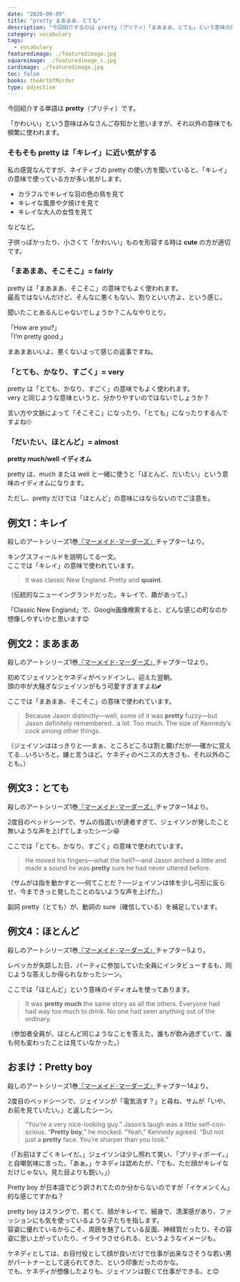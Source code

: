 ```yaml
---
date: "2020-09-09"
title: "pretty まあまあ、とても"
description: "今回紹介するのは pretty（プリティ）「まあまあ、とても」という意味の形容詞です。例文は、殺しのアートシリーズ1巻『マーメイド･マーダーズ』より"
category: vocabulary
tags:
  - vocabulary
featuredimage: ./featuredimage.jpg
squareimage: ./featuredimage_s.jpg
cardimage: ./featuredimage.jpg
toc: false
books: theArtOfMurder
type: adjective
---
```



今回紹介する単語は __pretty__（プリティ）です。

「かわいい」という意味はみなさんご存知かと思いますが、それ以外の意味でも頻繁に使われます。

### そもそも pretty は「キレイ」に近い気がする

私の感覚なんですが、ネイティブの pretty の使い方を聞いていると、「キレイ」の意味で使っている方が多い気がします。

- カラフルでキレイな羽の色の鳥を見て
- キレイな風景や夕焼けを見て
- キレイな大人の女性を見て

などなど。

子供っぽかったり、小さくて「かわいい」ものを形容する時は __cute__ の方が適切です。

### 「まあまあ、そこそこ」= fairly

pretty は「まあまあ、そこそこ」の意味でもよく使われます。  
最高ではないんだけど、そんなに悪くもない、割りといい方よ、という感じ。

聞いたことあるんじゃないでしょうか？こんなやりとり。

「How are you?」  
「I’m pretty good.」

まあまあいいよ、悪くないよって感じの返事ですね。

### 「とても、かなり、すごく」= very

pretty は「とても、かなり、すごく」の意味でもよく使われます。  
very と同じような意味というと、分かりやすいのではないでしょうか？

言い方や文脈によって「そこそこ」になったり、「とても」になったりするんですよね🙄

### 「だいたい、ほとんど」= almost

__pretty much/well イディオム__

pretty は、much または well と一緒に使うと「ほとんど、だいたい」という意味のイディオムになります。

ただし、pretty だけでは「ほとんど」の意味にはならないのでご注意を。

## 例文1：キレイ

殺しのアートシリーズ1巻[『マーメイド･マーダーズ』](/mm-romance/the-mermaid-murders/)チャプター1より。

キングスフィールドを説明してる一文。  
ここでは「キレイ」の意味で使われています。

<Blockquote book srcBook="mermaidMurders" lang="en" chapter="1">
It was classic New England. Pretty and <strong>quaint</strong>.
</Blockquote>

<p className="translation">（伝統的なニューイングランドだった。キレイで、趣があって。）</p>

「Classic New England」で、Google画像検索すると、どんな感じの町なのか想像しやすいかと思います😊

## 例文2：まあまあ

殺しのアートシリーズ1巻[『マーメイド･マーダーズ』](/mm-romance/the-mermaid-murders/)チャプター12より。

初めてジェイソンとケネディがベッドインし、迎えた翌朝。  
頭の中が大騒ぎなジェイソンがもう可愛すぎますよね💕

ここでは「まあまあ、そこそこ」の意味で使われています。

<Blockquote book srcBook="mermaidMurders" lang="en" chapter="12">
Because Jason distinctly—well, some of it was <strong>pretty</strong> fuzzy—but Jason definitely remembered…a lot. Too much. The size of Kennedy’s cock among other things.
</Blockquote>

<p className="translation">（ジェイソンははっきりと──まぁ、ところどころは割と朧げだが──確かに覚えてる…いろいろと。嫌と言うほど。ケネディのペニスの大きさも、それ以外のことも。）</p>

## 例文3：とても

殺しのアートシリーズ1巻[『マーメイド･マーダーズ』](/mm-romance/the-mermaid-murders/)チャプター14より。

2度目のベッドシーンで、サムの指遣いが達者すぎて、ジェイソンが発したこと無いような声を上げてしまったシーン😆

ここでは「とても、かなり、すごく」の意味で使われています。

<Blockquote book srcBook="mermaidMurders" lang="en" chapter="14">
He moved his fingers—what the hell?—and Jason arched a little and made a sound he was <strong>pretty</strong> sure he had never uttered before.
</Blockquote>

<p className="translation">（サムがは指を動かすと──何てことだ？──ジェイソンは体を少し弓形に反らせ、今まできっと発したことのないような声を上げた。）</p>

副詞 pretty（とても）が、動詞の sure（確信している）を補足しています。

## 例文4：ほとんど

殺しのアートシリーズ1巻[『マーメイド･マーダーズ』](/mm-romance/the-mermaid-murders/)チャプター5より。

レベッカが失踪した日、パーティに参加していた全員にインタビューするも、同じような答えしか得られなかったシーン。

ここでは「ほとんど」という意味のイディオムを使ってあります。

<Blockquote book srcBook="mermaidMurders" lang="en" chapter="5">
It was <strong>pretty much</strong> the same story as all the others. Everyone had had way too much to drink. No one had seen anything out of the ordinary.
</Blockquote>

<p className="translation">（参加者全員が、ほとんど同じようなことを答えた。誰もが飲み過ぎていて、誰も何も変わったことは見ていなかった。）</p>

## おまけ：Pretty boy

殺しのアートシリーズ1巻[『マーメイド･マーダーズ』](/mm-romance/the-mermaid-murders/)チャプター14より。

2度目のベッドシーンで、ジェイソンが「電気消す？」と尋ね、サムが「いや、お前を見ていたい。」と返したシーン。

<Blockquote book srcBook="mermaidMurders" lang="en" chapter="14">
“You’re a very nice-looking guy.” Jason’s laugh was a little self-conscious. “<strong>Pretty boy</strong>,” he mocked. “Yeah,” Kennedy agreed. “But not just a <strong>pretty</strong> face. You’re sharper than you look.”
</Blockquote>

<p className="translation">（「お前はすごくキレイだ。」ジェイソンは少し照れて笑い、「プリティボーイ。」と自嘲気味に言った。「あぁ。」ケネディは認めたが、「でも、ただ顔がキレイなだけじゃない。見た目よりも鋭い。」）</p>

Pretty boy が日本語でどう訳されてたのか分からないのですが「イケメンくん」的な感じですかね？

pretty boy はスラングで、若くて、顔がキレイで、細身で、清潔感があり、ファッションにも気を使っているような子たちを指します。  
容姿に優れているからこそ、周囲を魅了している反面、神経質だったり、その容姿に思い上がっていたり、イライラさせられる、というようなイメージも。

ケネディとしては、お目付役として顔が良いだけで仕事が出来なさそうな若い男がパートナーとして送られてきた、という印象だったのかな。  
でも、ケネディが想像したよりも、ジェイソンは鋭くて仕事ができる、と😊

<VocabularyFooter book="mermaidMurders" />
